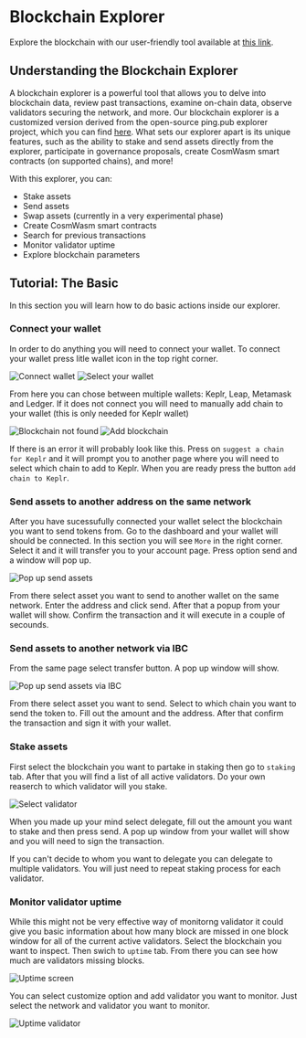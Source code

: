 # Blockchain Explorer

Explore the blockchain with our user-friendly tool available at 
[this link](https://explorer.cogwheel.zone).

## Understanding the Blockchain Explorer

A blockchain explorer is a powerful tool that allows you to delve into blockchain data, 
review past transactions, examine on-chain data, observe validators securing the network, 
and more. Our blockchain explorer is a customized version derived from the open-source ping.pub 
explorer project, which you can find [here](https://github.com/ping-pub/explorer). What sets our 
explorer apart is its unique features, such as the ability to stake and send assets directly from 
the explorer, participate in governance proposals, create CosmWasm smart contracts (on supported 
chains), and more!

With this explorer, you can:

- Stake assets
- Send assets
- Swap assets (currently in a very experimental phase)
- Create CosmWasm smart contracts
- Search for previous transactions
- Monitor validator uptime
- Explore blockchain parameters

## Tutorial: The Basic

In this section you will learn how to do basic actions inside our 
explorer. 

### Connect your wallet

In order to do anything you will need to connect your wallet. To 
connect your wallet press litle wallet icon in the top right corner.

![Connect wallet](./assets/connectWallet.webp)
![Select your wallet](./assets/selectWallet.webp)

From here you can chose between multiple wallets: Keplr, Leap, 
Metamask and Ledger. If it does not connect you will 
need to manually add chain to your wallet \(this is only needed for 
Keplr wallet\)

![Blockchain not found](./assets/addBlockchain.webp)
![Add blockchain](./assets/addTheChain.webp)

If there is an error it will probably look like this. 
Press on `suggest a chain for Keplr` and it will prompt you to another 
page where you will need to select which chain to add to Keplr.
When you are ready press the button `add chain to Keplr`.

### Send assets to another address on the same network

After you have sucessufully connected your wallet select the blockchain 
you want to send tokens from. Go to the dashboard and your wallet will 
should be connected. In this section you will see `More` in the right 
corner. Select it and it will transfer you to your account page. Press 
option send and a window will pop up. 

![Pop up send assets](./assets/sendAssets.webp)

From there select asset you want to send to another wallet 
on the same network. Enter the address and click send. After that
a popup from your wallet will show. Confirm the transaction and it
will execute in a couple of secounds.

### Send assets to another network via IBC

From the same page select transfer button. A pop up window will show.

![Pop up send assets via IBC](./assets/sendAssetsIBC.webp)

From there select asset you want to send. Select to which chain you
want to send the token to. Fill out the amount and the address.
After that confirm the transaction and sign it with your wallet.

### Stake assets

First select the blockchain you want to partake in staking
then go to `staking` tab. After that you will find a list of all 
active validators. Do your own reaserch to which validator will you
stake. 

![Select validator](./assets/stake.webp)

When you made up your mind select delegate, fill out the amount you 
want to stake and then press send. A pop up window from your wallet
will show and you will need to sign the transaction.
 
<Callout type="info" emoji="ℹ️">
  If you can't decide to whom you want to delegate you can delegate
  to multiple validators. You will just need to repeat staking process
  for each validator.
</Callout>

### Monitor validator uptime

While this might not be very effective way of monitorng validator it
could give you basic information about how many block are missed in
one block window for all of the current active validators. Select the
blockchain you want to inspect. Then swich to `uptime` tab. From there
you can see how much are validators missing blocks. 

![Uptime screen](./assets/uptime.webp)

You can select customize option and add validator you want to monitor.
Just select the network and validator you want to monitor.

![Uptime validator](./assets/uptimeValidator.webp)